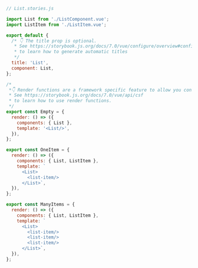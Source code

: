 ```js
// List.stories.js

import List from './ListComponent.vue';
import ListItem from './ListItem.vue';

export default {
  /* 👇 The title prop is optional.
   * See https://storybook.js.org/docs/7.0/vue/configure/overview#configure-story-loading
   * to learn how to generate automatic titles
   */
  title: 'List',
  component: List,
};

/*
 *👇 Render functions are a framework specific feature to allow you control on how the component renders.
 * See https://storybook.js.org/docs/7.0/vue/api/csf
 * to learn how to use render functions.
 */
export const Empty = {
  render: () => ({
    components: { List },
    template: '<List/>',
  }),
};

export const OneItem = {
  render: () => ({
    components: { List, ListItem },
    template: `
      <List>
        <list-item/>
      </List>`,
  }),
};

export const ManyItems = {
  render: () => ({
    components: { List, ListItem },
    template: `
      <List>
        <list-item/>
        <list-item/>
        <list-item/>
      </List>`,
  }),
};
```
